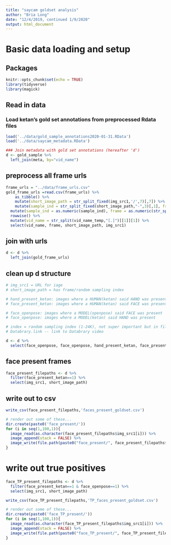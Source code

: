 ```yaml
---
title: "saycam goldset analysis"
author: "Bria Long"
date: "12/4/2019, continued 1/9/2020"
output: html_document
---
```


# Basic data loading and setup
## Packages
```r
knitr::opts_chunk$set(echo = TRUE)
library(tidyverse)
library(magick)
```

## Read in data 
### Load ketan's gold set annotations from preprocessed Rdata files
```r
load('../data/gold_sample_annotations2020-01-31.RData')
load('../data/saycam_metadata.RData')

### Join metadata with gold set annotations (hereafter 'd')
d <- gold_sample %>%
  left_join(meta, by="vid_name")
```

## preprocess all frame urls
```r
frame_urls = "../data/frame_urls.csv"
gold_frame_urls =read.csv(frame_urls) %>%
    as_tibble() %>%
    mutate(short_image_path = str_split_fixed(img_src1,'/',7)[,7]) %>%
    mutate(sample_ind = str_split_fixed(short_image_path,"-",3)[,1], frame_ind_temp = str_split_fixed(short_image_path,"-",3)[,3], vid_name_temp = str_split_fixed(short_image_path,"-",3)[,2]) %>%
  mutate(sample_ind = as.numeric(sample_ind), frame = as.numeric(str_split_fixed(frame_ind_temp,".jpg",3)[,1])) %>%
  rowwise() %>%
  mutate(vid_name = str_split(vid_name_temp,"[.]")[[1]][1]) %>%
  select(vid_name, frame, short_image_path, img_src1) 
```

## join with urls
```r
d <- d %>%
  left_join(gold_frame_urls)
```

## clean up d structure
```r
# img_src1 = URL for iage
# short_image_path = has frame/random sampling index

# hand_present_ketan: images where a HUMAN(ketan) said HAND was present 
# face_present_ketan: images where a HUMAN(ketan) said FACE was present 

# face_openpose: images where a MODEL(openpose) said FACE was present 
# face_openpose: images where a MODEL(ketan) said HAND was present 

# index = random sampling index (1-24K), not super important but in filename
# Databrary.link -- link to Databrary video

d <- d %>%
  select(face_openpose, face_openpose, hand_present_ketan, face_present_ketan, frame, vid_name, img_src1, short_image_path, Databrary.Link)
```

## face present frames
```r
face_present_filepaths <- d %>%
  filter(face_present_ketan==1) %>%
  select(img_src1, short_image_path) 
```

## write out to csv
```r
write_csv(face_present_filepaths,'faces_present_goldset.csv')

# render out some of these...
dir.create(paste0('face_present/'))
for (i in seq(1,100,1)){
  image_read(as.character(face_present_filepaths$img_src1[i])) %>%
  image_append(stack = FALSE) %>%
  image_write(file.path(paste0("face_present/", face_present_filepaths$short_image_path[i])))
}
```

# write out true positives
```r
face_TP_present_filepaths <- d %>%
  filter(face_present_ketan==1 & face_openpose==1) %>%
  select(img_src1, short_image_path) 

write_csv(face_TP_present_filepaths,'TP_faces_present_goldset.csv')

# render out some of these...
dir.create(paste0('face_TP_present/'))
for (i in seq(1,100,1)){
  image_read(as.character(face_TP_present_filepaths$img_src1[i])) %>%
  image_append(stack = FALSE) %>%
  image_write(file.path(paste0("face_TP_present/", face_TP_present_filepaths$short_image_path[i])))
}

```
